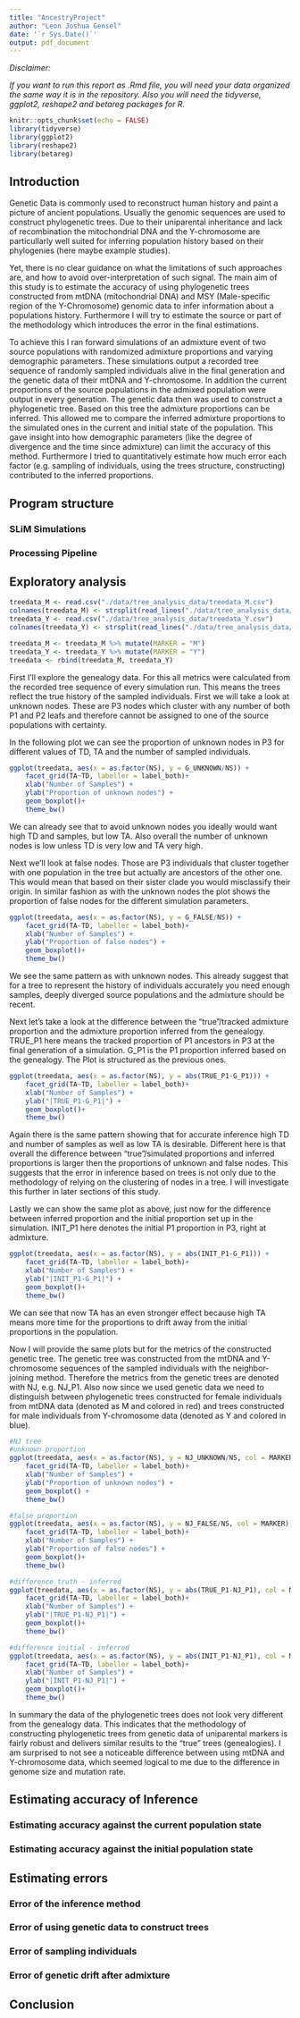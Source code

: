 ```yaml
---
title: "AncestryProject"
author: "Leon Joshua Gensel"
date: '`r Sys.Date()`'
output: pdf_document
---
```


*Disclaimer:* 

*If you want to run this report as .Rmd file, you will need your data organized the same way it is in the repository. Also you will need the tidyverse, ggplot2, reshape2 and betareg packages for R.*

```r
knitr::opts_chunk$set(echo = FALSE)
library(tidyverse)
library(ggplot2)
library(reshape2)
library(betareg)
```

## Introduction

Genetic Data is commonly used to reconstruct human history and paint a picture of ancient populations. Usually the genomic sequences are used to construct phylogenetic trees. Due to their uniparental inheritance and lack of 
recombination the mitochondrial DNA and the Y-chromosome are particullarly well suited for inferring population history based on their phylogenies (here maybe example studies).

Yet, there is no clear guidance on what the limitations of such approaches are, and how to avoid over-interpretation of such signal. The main aim of this study is to estimate the accuracy of using phylogenetic trees constructed from mtDNA (mitochondrial DNA) and MSY (Male-specific region of the Y-Chromosome) genomic 
data to infer information about a populations history. Furthermore I will try to estimate the source or part of the methodology which introduces the error in the final estimations.

To achieve this I ran forward simulations of an admixture event of two source populations with randomized admixture proportions and varying demographic parameters. These simulations output a recorded tree sequence of randomly sampled individuals alive in the final generation and the genetic data of their 
mtDNA and Y-chromosome. In addition the current proportions of the source populations in the admixed population were output in every generation. The genetic data then was used to construct a phylogenetic tree. Based on this tree the admixture proportions can be inferred. This allowed me to compare the inferred admixture proportions to the simulated ones in the current and initial state of the population. This gave insight into how demographic parameters (like the degree of divergence and the time since admixture) can limit the accuracy of this method. Furthermore I tried to quantitatively estimate how much error each factor (e.g. sampling of individuals, using the trees structure, constructing) contributed to the inferred proportions.

## Program structure

### SLiM Simulations

### Processing Pipeline

## Exploratory analysis

```r
treedata_M <- read.csv("./data/tree_analysis_data/treedata_M.csv")
colnames(treedata_M) <- strsplit(read_lines("./data/tree_analysis_data/headers.txt"), split = ",")[[1]]
treedata_Y <- read.csv("./data/tree_analysis_data/treedata_Y.csv")
colnames(treedata_Y) <- strsplit(read_lines("./data/tree_analysis_data/headers.txt"), split = ",")[[1]]

treedata_M <- treedata_M %>% mutate(MARKER = "M")
treedata_Y <- treedata_Y %>% mutate(MARKER = "Y")
treedata <- rbind(treedata_M, treedata_Y)
```

First I'll explore the genealogy data. For this all metrics were calculated from the recorded tree sequence of every simulation run. This means the trees reflect the true history of the sampled individuals. First we will take a look at unknown nodes. These are P3 nodes which cluster with any number of both P1 and P2 leafs and therefore cannot be assigned to one of the source populations with certainty.

In the following plot we can see the proportion of unknown nodes in P3 for different values of TD, TA and the number of sampled individuals.

```r
ggplot(treedata, aes(x = as.factor(NS), y = G_UNKNOWN/NS)) +
    facet_grid(TA~TD, labeller = label_both)+
    xlab("Number of Samples") +
    ylab("Proportion of unknown nodes") +
    geom_boxplot()+ 
    theme_bw()
```
We can already see that to avoid unknown nodes you ideally would want high TD and samples, but low TA.
Also overall the number of unknown nodes is low unless TD is very low and TA very high.

Next we'll look at false nodes. Those are P3 individuals that cluster together with one population in the tree but actually are ancestors of the other one. This would mean that based on their sister clade you would misclassify their origin. In similar fashion as with the unknown nodes the plot shows the proportion of false nodes for the different simulation parameters.

```r
ggplot(treedata, aes(x = as.factor(NS), y = G_FALSE/NS)) +
    facet_grid(TA~TD, labeller = label_both)+
    xlab("Number of Samples") +
    ylab("Proportion of false nodes") +
    geom_boxplot()+ 
    theme_bw()
```
We see the same pattern as with unknown nodes. This already suggest that for a tree to represent the history of individuals accurately you need enough samples, deeply diverged source populations and the admixture should be recent.

Next let's take a look at the difference between the "true"/tracked admixture proportion and the admixture proportion inferred from the genealogy. TRUE_P1 here means the tracked proportion of P1 ancestors in P3 at the final generation of a simulation. G_P1 is the P1 proportion inferred based on the genealogy. The Plot is structured as the previous ones.

```r
ggplot(treedata, aes(x = as.factor(NS), y = abs(TRUE_P1-G_P1))) +
    facet_grid(TA~TD, labeller = label_both)+
    xlab("Number of Samples") +
    ylab("|TRUE_P1-G_P1|") +
    geom_boxplot()+ 
    theme_bw()
```

Again there is the same pattern showing that for accurate inference high TD and number of samples as well as low TA is desirable. Different here is that overall the difference between "true"/simulated proportions and inferred proportions is larger then the proportions of unknown and false nodes. This suggests that the error in inference based on trees is not only due to the methodology of relying on the clustering of nodes in a tree. I will investigate this further in later sections of this study.

Lastly we can show the same plot as above, just now for the difference between inferred proportion and the initial proportion set up in the simulation. INIT_P1 here denotes the initial P1 proportion in P3, right at admixture.

```r
ggplot(treedata, aes(x = as.factor(NS), y = abs(INIT_P1-G_P1))) +
    facet_grid(TA~TD, labeller = label_both)+
    xlab("Number of Samples") +
    ylab("|INIT_P1-G_P1|") +
    geom_boxplot()+ 
    theme_bw()
```
We can see that now TA has an even stronger effect because high TA means more time for the proportions to drift away from the initial proportions in the population.

Now I will provide the same plots but for the metrics of the constructed genetic tree. The genetic tree was constructed from the mtDNA and Y-chromosome sequences of the sampled individuals with the neighbor-joining method. Therefore the metrics from the genetic trees are denoted with NJ, e.g. NJ_P1. Also now since we used genetic data we need to distinguish between phylogenetic trees constructed for female individuals from mtDNA data (denoted as M and colored in red) and trees constructed for male individuals from Y-chromosome data (denoted as Y and colored in blue).

```r
#NJ tree
#unknown proportion
ggplot(treedata, aes(x = as.factor(NS), y = NJ_UNKNOWN/NS, col = MARKER)) +
    facet_grid(TA~TD, labeller = label_both)+
    xlab("Number of Samples") +
    ylab("Proportion of unknown nodes") +
    geom_boxplot() + 
    theme_bw()

#false proportion
ggplot(treedata, aes(x = as.factor(NS), y = NJ_FALSE/NS, col = MARKER)) +
    facet_grid(TA~TD, labeller = label_both)+
    xlab("Number of Samples") +
    ylab("Proportion of false nodes") +
    geom_boxplot()+ 
    theme_bw()

#difference truth - inferred
ggplot(treedata, aes(x = as.factor(NS), y = abs(TRUE_P1-NJ_P1), col = MARKER)) +
    facet_grid(TA~TD, labeller = label_both)+
    xlab("Number of Samples") +
    ylab("|TRUE_P1-NJ_P1|") +
    geom_boxplot()+ 
    theme_bw()

#difference initial - inferred
ggplot(treedata, aes(x = as.factor(NS), y = abs(INIT_P1-NJ_P1), col = MARKER)) +
    facet_grid(TA~TD, labeller = label_both)+
    xlab("Number of Samples") +
    ylab("|INIT_P1-NJ_P1|") +
    geom_boxplot()+ 
    theme_bw()
```

In summary the data of the phylogenetic trees does not look very different from the genealogy data. This indicates that the methodology of constructing phylogenetic trees from genetic data of uniparental markers is fairly robust and delivers similar results to the "true" trees (genealogies). I am surprised to not see a noticeable difference between using mtDNA and Y-chromosome data, which seemed logical to me due to the difference in genome size and mutation rate.

## Estimating accuracy of Inference

### Estimating accuracy against the current population state

### Estimating accuracy against the initial population state

## Estimating errors

### Error of the inference method

### Error of using genetic data to construct trees

### Error of sampling individuals

### Error of genetic drift after admixture

## Conclusion
